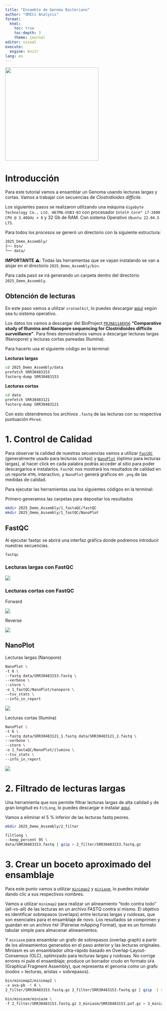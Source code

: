 ```yaml
---
title: "Ensamble de Genoma Bacteriano"
author: "OMICs Analysis"
format: 
  html:
    toc: true
    toc-depth: 3
    theme: journal
editor: visual
execute:
  engine: knitr
lang: es
---
```


![](images/logo_OAN_for_white.png){fig-align="center" width="300"}

# Introducción

Para este tutorial vamos a ensamblar un Genoma usando lecturas largas y cortas. Vamos a trabajar con secuencias de *Clostridioides difficile.*

Los siguientes pasos se realizaron utilizando una máquina `Gigabyte Technology Co., Ltd. H67MA-USB3-B3` con procesador `Intel® Core™ i7-2600 CPU @ 3.40GHz × 8` y 32 Gb de RAM. Con sistema Operativo `Ubuntu 22.04.5 LTS`.

Para todos los procesos se generó un directorio con la siguiente estructura:

```bash
2025_Demo_Assembly/
├── bin/
└── data/
```

**IMPORTANTE ⚠️**: Todas las herramientas que se vayan instalando se van a alojar en el directorio `2025_Demo_Assembly/bin`.

Para cada pasó se irá generando un carpeta dentro del directorio `2025_Demo_Assembly`.

## Obtención de lecturas

En este paso vamos a utilizar `sratoolkit`, lo puedes descargar [aquí](https://github.com/ncbi/sra-tools/wiki/02.-Installing-SRA-Toolkit) según sea tu sistema operativo.

Los datos los vamos a descargar del BioProject [`PRJNA1148956`](https://www.ncbi.nlm.nih.gov/bioproject?LinkName=sra_bioproject&from_uid=34977980) **"Comparative study of Illumina and Nanopore sequencing for Clostridioides difficile surveillance"**. Para fines demostrativos vamos a descargar lecturas largas (Nanopore) y lecturas cortas pareadas (Ilumina).

Para hacerlo usa el siguiente código en la terminal:

**Lecturas largas**

```bash
cd 2025_Demo_Assembly/data
prefetch SRR30483153
fasterq-dump SRR30483153
```

**Lecturas cortas**

```bash
cd data
prefetch SRR30483121
fasterq-dump SRR30483121
```

Con esto obtendremos los archivos `.fastq` de las lecturas con su respectiva puntuación `Phred`.

# 1. Control de Calidad

Para observar la calidad de nuestras secuencias vamos a utilizar [`FastQC`](https://www.bioinformatics.babraham.ac.uk/projects/fastqc/) (generalmente usado para lecturas cortas) y [`NanoPlot`](https://github.com/wdecoster/NanoPlot) (óptimo para lecturas largas), al hacer click en cada palabra podrás acceder al sitio para poder descargarlos e instalarlos. `FastQC` nos mostrará los resultados de calidad en un reporte `HTML` interactivo, y `NanoPlot` generá graficos en `.png` de las medidas de calidad.

Para ejecutar las herramientas usa los siguientes códigos en la terminal:

Primero generamos las carpetas para depositar los resultados

```bash
mkdir 2025_Demo_Assembly/1_fastaQC/fastQC
mkdir 2025_Demo_Assembly/1_fastQC/NanoPlot
```

## **FastQC**

Al ejecutar fastqc se abrirá una interfaz gráfica donde podremos introducir nuestras secuencias.

```bash
fastqc
```

### **Lecturas largas con FastQC**

![](images/ONT_fastqc.png){fig-align="center"}

### **Lecturas cortas con FastQC**

Forward

![](images/f_fastqc.png){fig-align="center"}

Reverse

![](images/r_fastqc.png){fig-align="center"}

## NanoPlot

Lecturas largas (Nanopore)

```bash
NanoPlot \
-t 6 \
--fastq data/SRR30483153.fastq \
--verbose \
--store \
-o 1_fastQC/NanoPlot/nanopore \
--tsv_stats \
--info_in_report
```

![](images/ONT_LengthvsQualityScatterPlot_kde.png){fig-align="center"}

Lecturas cortas (Ilumina)

```bash
NanoPlot \
-t 6 \
--fastq data/SRR30483121_1.fastq data/SRR30483121_2.fastq \
--verbose \
--store \
-o 1_fastaQC/NanoPlot/ilumina \
--tsv_stats \
--info_in_report
```

![](images/ilumina_LengthvsQualityScatterPlot_kde.png){fig-align="center"}

# 2. Filtrado de lecturas largas

Una herramienta que nos permite filtrar lecturas largas de alta calidad y de gran longitud es `FitLong`, lo puedes descargar e instalar [aquí](https://github.com/rrwick/Filtlong).

Vamos a eliminar el 5 % inferior de las lecturas fastq peores.

```bash
mkdir 2025_Demo_Assembly/2_filter

filtlong \
--keep_percent 95 \
data/SRR30483153.fastq | gzip > 2_filter/SRR30483153.fastq.gz
```

# 3. Crear un boceto aproximado del ensamblaje

Para este punto vamos a utilizar [`minimap2`](https://github.com/lh3/minimap2?tab=readme-ov-file#install) y [`miniasm`](https://github.com/lh3/miniasm), lo puedes instalar dando clic a sus respectivos nombres.

Vamos a utilizar `minimap2` para realizar un alineamiento "todo contra todo" (all-vs-all) de las lecturas en un archivo FASTQ contra sí mismo. El objetivo es identificar sobrepasos (overlaps) entre lecturas largas y ruidosas, que son esenciales para el ensamblaje de novo. Los resultados se comprimen y guardan en un archivo `PAF` (Pairwise mApping Format), que es un formato tabular simple para almacenar alineamientos.

Y `miniasm` para ensamblar un grafo de sobrepasos (overlap graph) a partir de los alineamientos generados en el paso anterior y las lecturas originales. Miniasm es un ensamblador ultra-rápido basado en Overlap-Layout-Consensus (OLC), optimizado para lecturas largas y ruidosas. No corrige errores ni pule el ensamblaje; produce un borrador crudo en formato `GFA` (Graphical Fragment Assembly), que representa el genoma como un grafo (nodos = lecturas, aristas = sobrepasos).

```bash
bin/minimap2/minimap2 \
-x ava-pb -t 6 \
2_filter/SRR30483153.fastq.gz 2_filter/SRR30483153.fastq.gz | gzip -1 > 3_miniasm/SRR30483153.paf.gz
```

```bash
bin/miniasm/miniasm \
-f 2_filter/SRR30483153.fastq.gz 3_miniasm/SRR30483153.paf.gz > 3_miniasm/SRR30483153.gfa
```

